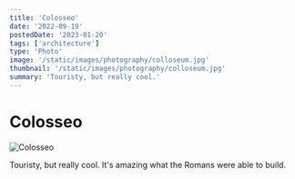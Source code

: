 ```yaml
---
title: 'Colosseo'
date: '2022-09-19'
postedDate: '2023-01-20'
tags: ['architecture']
type: 'Photo'
image: '/static/images/photography/colloseum.jpg'
thumbnail: '/static/images/photography/colloseum.jpg'
summary: 'Touristy, but really cool.'
---
```


# Colosseo

![Colosseo](/static/images/photography/colloseum.jpg)

Touristy, but really cool. It's amazing what the Romans were able to build.